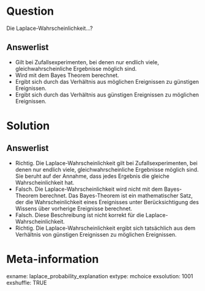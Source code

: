 Question 
======== 

Die Laplace-Wahrscheinlichkeit...?

Answerlist
----------

* Gilt bei Zufallsexperimenten, bei denen nur endlich viele, gleichwahrscheinliche Ergebnisse möglich sind.
* Wird mit dem Bayes Theorem berechnet.
* Ergibt sich durch das Verhältnis aus möglichen Ereignissen zu günstigen Ereignissen.
* Ergibt sich durch das Verhältnis aus günstigen Ereignissen zu möglichen Ereignissen.

Solution
========

Answerlist
----------

* Richtig. Die Laplace-Wahrscheinlichkeit gilt bei Zufallsexperimenten, bei denen nur endlich viele, gleichwahrscheinliche Ergebnisse möglich sind. Sie beruht auf der Annahme, dass jedes Ergebnis die gleiche Wahrscheinlichkeit hat.
* Falsch. Die Laplace-Wahrscheinlichkeit wird nicht mit dem Bayes-Theorem berechnet. Das Bayes-Theorem ist ein mathematischer Satz, der die Wahrscheinlichkeit eines Ereignisses unter Berücksichtigung des Wissens über vorherige Ereignisse berechnet.
* Falsch. Diese Beschreibung ist nicht korrekt für die Laplace-Wahrscheinlichkeit.
* Richtig. Die Laplace-Wahrscheinlichkeit ergibt sich tatsächlich aus dem Verhältnis von günstigen Ereignissen zu möglichen Ereignissen.

Meta-information
================
exname: laplace_probability_explanation
extype: mchoice 
exsolution: 1001
exshuffle: TRUE
